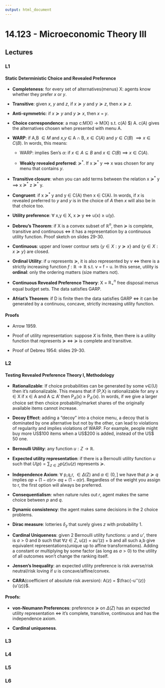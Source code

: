 ---
output: html_document
---

# 14.123 - Microeconomic Theory III{.tabset}

## **Lectures**{.tabset}

### **L1** 

#### **Static Deterministic Choice and Revealed Preference**

- **Completeness**: for every set of alternatives(menus) X: agents know whether they prefer *x* or *y*. 

- **Transitive**: given *x*, *y* and *z*, if $x \succeq y$ and $y \succeq z$, then $x \succeq z$.

- **Anti-symmetric**: if $x \succeq y$ and $y \succeq x$, then *x* = *y*. 
- **Choice correspondence**: a map c:M(X) $\rightarrow$ M(X) s.t. c(A) $\subseteq) A. c(A) gives the alternatives chosen when presented with menu A.

- **WARP**: if A,B $\in M$ and *x,y* $\in$ A $\cap$ B, $x \in C(A)$ and $y \in C(B)$ $\implies x \in C(B)$. In words, this means: 

    - WARP: implies Sen's $\alpha$: if $x \in A \subseteq B$ and $x \in C(B)$ $\implies$ $x \in C(A)$. 
    
    - **Weakly revealed preferred**: $\succeq^\ast$. If x $\succeq^\ast$ y $\implies$ x was chosen for any menu that contains *y*. 
    
- **Transitive closure**: when you can add terms between the relation x $\succeq^\ast$ y $\implies$ x $\succeq^\ast$ z $\succeq^\ast$ y.

- **Congruent**: if x $\succeq^\ast$ y and y $\in$ C(A) then x $\in$ C(A). In words, if *x* is revealed preferred to *y* and *y* is in the choice of *A* then *x* will also be in that choice too.

- **Utility preference**: $\forall$ x,y $\in$ X, x $\succeq$ y $\iff$ u(x) $\geq$ u(y). 

- **Debreu's Theorem**: if X is a convex subset of $\mathbb{R}^n$, then $\succeq$ is complete, transitive and continuous $\iff$ it has a representation by a continuous utility function. Proof sketch on slides 29-30.

- **Continuous**: upper and lower contour sets $\{ y \in X: y \succeq x \}$ and $\{ y \in X: x \succeq y \}$ are closed. 

- **Ordinal Utility**: if *u* represents $\succeq$, it is also represented by v $\iff$ there is a strictly increasing function $f: \mathbb{R} \rightarrow \mathbb{R}$ s.t. v = f $\circ$ u. In this sense, utility is **ordinal**: only the ordering matters (size matters not).

- **Continuous Revealed Preference Theory**: X = $\mathbb{R}^n_+$ free disposal menus equal budget sets. The data satisfies GARP. 

- **Afriat's Theorem**: if D is finite then the data satisfies GARP $\iff$ it can be generated by a continuou, concave, strictly increasing utility function.

#### **Proofs**

- Arrow 1959.

- Proof of utility representation: suppose $X$ is finite, then there is a utility function that represents $\succeq$ $\iff$ $\succeq$ is complete and transitive.

- Proof of Debreu 1954: slides 29-30.

### **L2**

#### **Testing Revealed Preference Theory I, Methodology**

- **Rationalizable**: If choice probabilities can be generated by some v$\in$(U) then it's rationalizable. This means that if (P,X) is rationalizable for any x $\in$ X if x $\in$ A and A $\subseteq$ A' then P$_A$(x) $\geq$ P$_{A'}$(x). In words, if we give a larger choice set then choice probability/market shares of the originally available items cannot increase.

- **Decoy Effect**: adding a "decoy" into a choice menu, a decoy that is dominated by one alternative but not by the other, can lead to violations of regularity and implies violations of WARP. For example, people might buy more US\$100 items when a US\$200 is added, instead of the US\$ 50 one. 

- **Bernoulli Utility**: any function $u: Z \rightarrow \mathbb{R}$. 

- **Expected utility representation**: if there is a Bernoulli utility function *u* such that $U(p) = \sum_{z \in Z}p(z)u(z)$ represents $\succeq$. 

- **Independence Axiom**: $\forall$ p,q,r, $\in \Delta$(Z) and $\alpha \in (0,]$ we have that $p \succeq q$ implies $\alpha p + (1 - \alpha) r \succ$ $\alpha q + (1 - \alpha) r$). Regardless of the weight you assign to r, the first option will always be preferred. 

- **Consequentialism**: when nature rules out *r*, agent makes the same choice between *p* and *q*.

- **Dynamic consistency**: the agent makes same decisions in the 2 choice problems.

- **Dirac measure**: lotteries $\delta_z$ that surely gives *z* with probability 1.

- **Cardinal Uniqueness**: given 2 Bernoulli utility functions: *u* and *u'*, there is $a > 0$ and $b$ such that $\forall z \in Z$, u(z) = au'(z) + b and all such a,b give equivalent representations(unique up to affine transformations). Adding a constant or multiplying by some factor (as long as $a > 0$) to the utility of all outcomes won't change the ranking itself.

- **Jensen's Inequality**: an expected utility preference is risk averse/risk neutral/risk loving if *u* is concave/affine/convex.

- **CARA**(coefficient of absolute risk aversion): A(z) = $\frac{-u''(z)}{u'(z)}$.

#### **Proofs**:

- **von-Neumann Preferences**: preference $\succeq$ on $\Delta(Z)$ has an expected utility representation $\iff$ it's complete, transitive, continuous and has the independence axiom.

- **Cardinal uniqueness**.

### **L3**

### **L4**

### **L5**

### **L6**

